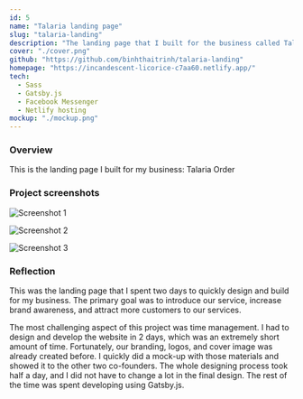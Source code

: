 ```yaml
---
id: 5
name: "Talaria landing page"
slug: "talaria-landing"
description: "The landing page that I built for the business called Talaria Order that I co-founded with two of my friends. It is a business that offer international shopping to Vietnamese people."
cover: "./cover.png"
github: "https://github.com/binhthaitrinh/talaria-landing"
homepage: "https://incandescent-licorice-c7aa60.netlify.app/"
tech:
  - Sass
  - Gatsby.js
  - Facebook Messenger
  - Netlify hosting
mockup: "./mockup.png"
---
```


### Overview

This is the landing page I built for my business: Talaria Order

### Project screenshots

![Screenshot 1](/photo1.png)

![Screenshot 2](/photo2.png)

![Screenshot 3](/photo3.png)

### Reflection

This was the landing page that I spent two days to quickly design and build for my business. The primary goal was to introduce our service, increase brand awareness, and attract more customers to our services.

The most challenging aspect of this project was time management. I had to design and develop the website in 2 days, which was an extremely short amount of time. Fortunately, our branding, logos, and cover image was already created before. I quickly did a mock-up with those materials and showed it to the other two co-founders. The whole designing process took half a day, and I did not have to change a lot in the final design. The rest of the time was spent developing using Gatsby.js.
